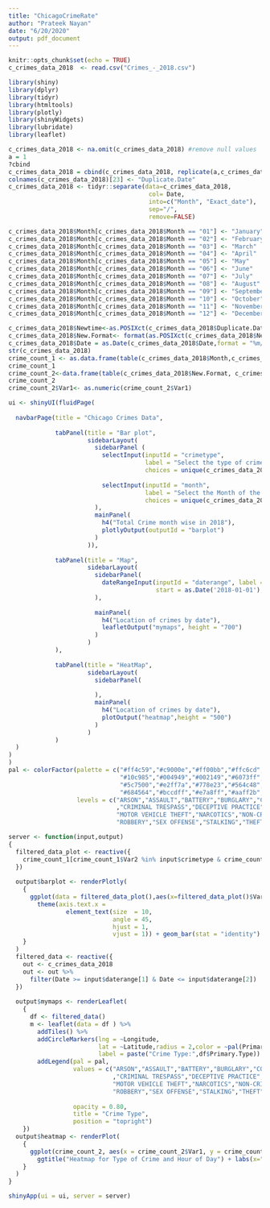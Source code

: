 ---
title: "ChicagoCrimeRate"
author: "Prateek Nayan"
date: "6/20/2020"
output: pdf_document
---

```{r setup, include=FALSE}
knitr::opts_chunk$set(echo = TRUE)
c_crimes_data_2018  <- read.csv("Crimes_-_2018.csv")

```

```{r}
library(shiny)
library(dplyr)
library(tidyr)
library(htmltools)
library(plotly)
library(shinyWidgets)
library(lubridate)
library(leaflet)
```

```{r }
c_crimes_data_2018 <- na.omit(c_crimes_data_2018) #remove null values
a = 1 
?cbind
c_crimes_data_2018 = cbind(c_crimes_data_2018, replicate(a,c_crimes_data_2018$Date)) 
colnames(c_crimes_data_2018)[23] <- "Duplicate.Date"
c_crimes_data_2018 <- tidyr::separate(data=c_crimes_data_2018,
                                       col= Date,
                                       into=c("Month", "Exact_date"),
                                       sep="/",
                                       remove=FALSE)

c_crimes_data_2018$Month[c_crimes_data_2018$Month == "01"] <- "January"
c_crimes_data_2018$Month[c_crimes_data_2018$Month == "02"] <- "February"
c_crimes_data_2018$Month[c_crimes_data_2018$Month == "03"] <- "March"
c_crimes_data_2018$Month[c_crimes_data_2018$Month == "04"] <- "April"
c_crimes_data_2018$Month[c_crimes_data_2018$Month == "05"] <- "May"
c_crimes_data_2018$Month[c_crimes_data_2018$Month == "06"] <- "June"
c_crimes_data_2018$Month[c_crimes_data_2018$Month == "07"] <- "July"
c_crimes_data_2018$Month[c_crimes_data_2018$Month == "08"] <- "August"
c_crimes_data_2018$Month[c_crimes_data_2018$Month == "09"] <- "September"
c_crimes_data_2018$Month[c_crimes_data_2018$Month == "10"] <- "October"
c_crimes_data_2018$Month[c_crimes_data_2018$Month == "11"] <- "November"
c_crimes_data_2018$Month[c_crimes_data_2018$Month == "12"] <- "December"

c_crimes_data_2018$Newtime<-as.POSIXct(c_crimes_data_2018$Duplicate.Date, format="%m/%d/%Y %I:%M:%S %p", tz="UTC")
c_crimes_data_2018$New.Format<- format(as.POSIXct(c_crimes_data_2018$Newtime,format="%m/%d/%Y %H:%M:%S"),'%H')
c_crimes_data_2018$Date = as.Date(c_crimes_data_2018$Date,format = "%m/%d/%Y")
str(c_crimes_data_2018)
crime_count_1 <- as.data.frame(table(c_crimes_data_2018$Month,c_crimes_data_2018$Primary.Type))
crime_count_1
crime_count_2<-data.frame(table(c_crimes_data_2018$New.Format, c_crimes_data_2018$Primary.Type))
crime_count_2
crime_count_2$Var1<- as.numeric(crime_count_2$Var1)

```

```{r eruptions, echo=FALSE}
ui <- shinyUI(fluidPage(
  
  navbarPage(title = "Chicago Crimes Data",
             
             tabPanel(title = "Bar plot",
                      sidebarLayout(
                        sidebarPanel (
                          selectInput(inputId = "crimetype",
                                      label = "Select the type of crime",
                                      choices = unique(c_crimes_data_2018$Primary.Type), selected = "BATTERY" , multiple = TRUE),
                          
                          selectInput(inputId = "month",
                                      label = "Select the Month of the Year",
                                      choices = unique(c_crimes_data_2018$Month), selected = "January",  multiple = TRUE)
                        ),
                        mainPanel(
                          h4("Total Crime month wise in 2018"),
                          plotlyOutput(outputId = "barplot")
                        )
                      )),
             
             tabPanel(title = "Map",
                      sidebarLayout(
                        sidebarPanel(
                          dateRangeInput(inputId = "daterange", label = "Filter Accidents by Date",
                                         start = as.Date('2018-01-01'), end = as.Date('2018-01-01'))
                        ),
                        
                        mainPanel(
                          h4("Location of crimes by date"),
                          leafletOutput("mymaps", height = "700")
                        )
                      )
             ),
             
             tabPanel(title = "HeatMap",
                      sidebarLayout(
                        sidebarPanel(
                          
                        ),
                        mainPanel(
                          h4("Location of crimes by date"),
                          plotOutput("heatmap",height = "500")
                        )
                      )
             )
  )            
)
)
pal <- colorFactor(palette = c("#ff4c59","#c9000e","#ff00bb","#ffc6cd","#6ec9b2","#894329","#d8c602","#ffef60","#5fd802","#91d802",
                               "#10c985","#004949","#002149","#6073ff","#00330a","#ffe500","#c68d91","#ff8456","#260a00",
                               "#5c7500","#e2ff7a","#778e23","#564c48","#a5fffa",
                               "#684564","#bccdff","#e7a8ff","#aaff2b","#5bff63","#c41515","#c44f15","#c46f15"),  
                   levels = c("ARSON","ASSAULT","BATTERY","BURGLARY","CONCEALED CARRY LICENSE VIOLATION","CRIM SEXUAL ASSAULT","CRIMINAL DAMAGE"
                              ,"CRIMINAL TRESPASS","DECEPTIVE PRACTICE","GAMBLING","HOMICIDE","HUMAN TRAFFICKING","INTERFERENCE WITH PUBLIC OFFICER","INTIMIDATION","KIDNAPPING","LIQUOR LAW VIOLATION",
                              "MOTOR VEHICLE THEFT","NARCOTICS","NON-CRIMINAL","NON-CRIMINAL (SUBJECT SPECIFIED)","OBSCENITY","OFFENSE INVOLVING CHILDREN","OTHER NARCOTIC VIOLATION","OTHER OFFENSE","PROSTITUTION","PUBLIC INDECENCY","PUBLIC PEACE VIOLATION",
                              "ROBBERY","SEX OFFENSE","STALKING","THEFT","WEAPONS VIOLATION"))

server <- function(input,output)
{
  filtered_data_plot <- reactive({
    crime_count_1[crime_count_1$Var2 %in% input$crimetype & crime_count_1$Var1 %in% input$month,]
  })
  
  output$barplot <- renderPlotly(
    {
      ggplot(data = filtered_data_plot(),aes(x=filtered_data_plot()$Var1, y = filtered_data_plot()$Freq,fill = filtered_data_plot()$Var2))+
        theme(axis.text.x =
                element_text(size  = 10,
                             angle = 45,
                             hjust = 1,
                             vjust = 1)) + geom_bar(stat = "identity") + labs(x = "Months",y = "Frequency")
    }
  )
  filtered_data <- reactive({
    out <- c_crimes_data_2018
    out <- out %>%
      filter(Date >= input$daterange[1] & Date <= input$daterange[2])
  })
  
  output$mymaps <- renderLeaflet(
    {
      df <- filtered_data()
      m <- leaflet(data = df ) %>%
        addTiles() %>%
        addCircleMarkers(lng = ~Longitude,
                         lat = ~Latitude,radius = 2,color = ~pal(Primary.Type),
                         label = paste("Crime Type:",df$Primary.Type)) %>%
        addLegend(pal = pal,
                  values = c("ARSON","ASSAULT","BATTERY","BURGLARY","CONCEALED CARRY LICENSE VIOLATION","CRIM SEXUAL ASSAULT","CRIMINAL DAMAGE"
                             ,"CRIMINAL TRESPASS","DECEPTIVE PRACTICE","GAMBLING","HOMICIDE","HUMAN TRAFFICKING","INTERFERENCE WITH PUBLIC OFFICER","INTIMIDATION","KIDNAPPING","LIQUOR LAW VIOLATION",
                             "MOTOR VEHICLE THEFT","NARCOTICS","NON-CRIMINAL","NON-CRIMINAL (SUBJECT SPECIFIED)","OBSCENITY","OFFENSE INVOLVING CHILDREN","OTHER NARCOTIC VIOLATION","OTHER OFFENSE","PROSTITUTION","PUBLIC INDECENCY","PUBLIC PEACE VIOLATION",
                             "ROBBERY","SEX OFFENSE","STALKING","THEFT","WEAPONS VIOLATION"),
                  
                  opacity = 0.80,
                  title = "Crime Type",
                  position = "topright")
    })
  output$heatmap <- renderPlot(
    {
      ggplot(crime_count_2, aes(x = crime_count_2$Var1, y = crime_count_2$Var2)) + geom_tile(aes(fill = crime_count_2$Freq))+scale_fill_gradient(name = "Total Crimes", low = "orange",high = "yellow")+
        ggtitle("Heatmap for Type of Crime and Hour of Day") + labs(x="Hour",y="Crime type")
    }
  )
}

shinyApp(ui = ui, server = server)

```